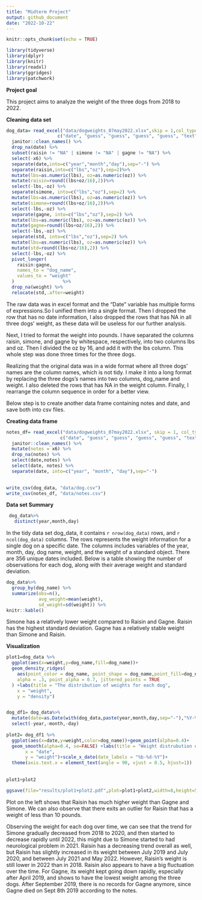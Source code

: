 ```yaml
---
title: "Midterm Project"
output: github_document
date: "2022-10-22"
---
```


```r
knitr::opts_chunk$set(echo = TRUE)
```

```r
library(tidyverse)
library(dplyr)
library(knitr)
library(readxl)
library(ggridges)
library(patchwork)
```
**Project goal**

This project aims to analyze the weight of the three dogs from 2018 to 2022.

**Cleaning data set**
```r
dog_data= read_excel("data/dogweights_07may2022.xlsx",skip = 1,col_types = 
                   c("date", "guess", "guess", "guess", "guess", "text")) %>% 
  janitor::clean_names() %>% 
  drop_na(date) %>% 
  subset(raisin != "NA" | simone != "NA" | gagne != "NA") %>% 
  select(-x6) %>% 
  separate(date,into=c("year","month","day"),sep="-") %>% 
  separate(raisin,into=c("lbs","oz"),sep=2)%>%
  mutate(lbs=as.numeric(lbs), oz=as.numeric(oz)) %>%
  mutate(raisin=round((lbs+oz/16),2))%>%
  select(-lbs,-oz) %>%
  separate(simone, into=c("lbs","oz"),sep=2) %>%
  mutate(lbs=as.numeric(lbs), oz=as.numeric(oz)) %>%
  mutate(simone=round((lbs+oz/16),2))%>%
  select(-lbs,-oz) %>%
  separate(gagne, into=c("lbs","oz"),sep=2) %>%
  mutate(lbs=as.numeric(lbs), oz=as.numeric(oz)) %>%
  mutate(gagne=round((lbs+oz/16),2)) %>%
  select(-lbs,-oz) %>% 
  separate(std, into=c("lbs","oz"),sep=2) %>%
  mutate(lbs=as.numeric(lbs), oz=as.numeric(oz)) %>%
  mutate(std=round((lbs+oz/16),2)) %>%
  select(-lbs,-oz) %>% 
  pivot_longer(
    raisin:gagne,
    names_to = "dog_name",
    values_to = "weight"
  )                  %>%
  drop_na(weight) %>%
  relocate(std,.after=weight)

```
The raw data was in excel format and the “Date” variable has multiple forms of expressions.So I unified them into 
a single format. Then I dropped the row that has no date information, I also dropped the rows that has NA in all three dogs'
weight, as these data will be useless for our further analysis. 

Next, I tried to format the weight into pounds. I have separated the columns raisin, simone, and gagne by whitespace, 
respectively, into two columns lbs and oz. Then I divided the oz by 16, and add it with the lbs column. This whole step was done three times for the three dogs. 

Realizing that the original data was in a wide format where all three dogs’ names are the column names, which is not tidy. I make it into a long format by replacing the three dogs's names into two columns, dog_name and weight. I also deleted the rows that has NA in the weight column. Finally, I rearrange the column sequence in order for a better view.

Below step is to create another data frame containing notes and date, and save both into csv files.


**Creating data frame**
```r
notes_df= read_excel("data/dogweights_07may2022.xlsx", skip = 1, col_types = 
                    c("date", "guess", "guess", "guess", "guess", "text")) %>% 
  janitor::clean_names() %>% 
  mutate(notes = x6) %>%
  drop_na(notes) %>%
  select(date,notes) %>%
  select(date, notes) %>% 
  separate(date, into=c("year", "month", "day"),sep="-")
  
```

```r
write_csv(dog_data, "data/dog.csv")
write_csv(notes_df, "data/notes.csv")
```

**Data set Summary**
```r
 dog_data%>%
   distinct(year,month,day)
```
In the tidy data set dog_data, it contains `r nrow(dog_data)` rows, and `r ncol(dog_data)` columns. The rows represents the weight 
information for a single dog on a specific date. The columns includes variables of the year, month, day, dog name, weight, and the weight of a standard object. There are 356 unique dates included. Below is a table showing the number of observations for each dog, along with their average weight and standard deviation.
```r
dog_data%>%
  group_by(dog_name) %>%
  summarize(obs=n(),
            avg_weight=mean(weight),
            sd_weight=sd(weight)) %>%
knitr::kable()

```
Simone has a relatively lower weight compared to Raisin and Gagne. Raisin has the highest standard deviation. Gagne has a relatively stable weight than Simone and Raisin. 

**Visualization**

```r
plot1=dog_data %>%
  ggplot(aes(x=weight,y=dog_name,fill=dog_name))+
  geom_density_ridges(
    aes(point_color = dog_name, point_shape = dog_name,point_fill=dog_name),
    alpha = .3, point_alpha = 0.7, jittered_points = TRUE
  ) +labs(title = "The distribution of weights for each dog",
    x = "weight",
    y = "density")


dog_df1= dog_data%>%
  mutate(date=as.Date(with(dog_data,paste(year,month,day,sep="-"),"%Y-%m-%d")))%>%
  select(-year,-month,-day) 
 
plot2= dog_df1 %>%
  ggplot(aes(x=date,y=weight,color=dog_name))+geom_point(alpha=0.4)+ 
  geom_smooth(alpha=0.4, se=FALSE) +labs(title = "Weight distrubution over time",
       x = "date",
       y = "weight")+scale_x_date(date_labels = "%b-%d-%Y")+
  theme(axis.text.x = element_text(angle = 90, vjust = 0.5, hjust=1))
                                        
  
plot1+plot2

ggsave(file="results/plot1+plot2.pdf",plot=plot1+plot2,width=8,height=5)

```
Plot on the left shows that Raisin has much higher weight than Gagne and Simone. We can also observe that there exits an outlier for Raisin that has a weight of less than 10 pounds. 

Observing the weight for each dog over time, we can see that the trend for Simone gradually decreased from 2018 to 2020, and then started
to decrease rapidly until 2022, this might due to Simone started to had neurological problem in 2021. Raisin has a decreasing trend overall as well, but Raisin has slightly increased in its weight between July 2019 and July 2020, and between July 2021 and May 2022. However, Raisin's weight is still lower in 2022 than in 2018. Raisin also appears to have a big fluctuation over the time. For Gagne, its weight kept going down rapidly, especially after April 2019, and shows to have the lowest weight among the three dogs. After September 2019, there is no records for Gagne anymore, since Gagne died on Sept 8th 2019 according to the notes.
